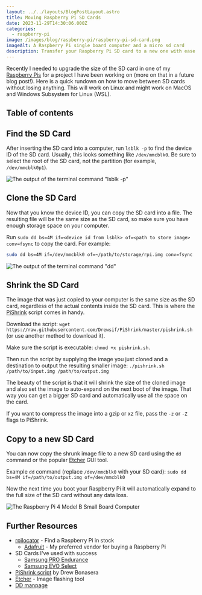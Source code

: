 ```yaml
---
layout: ../../layouts/BlogPostLayout.astro
title: Moving Raspberry Pi SD Cards
date: 2023-11-29T14:30:06.000Z
categories:
  - raspberry-pi
image: /images/blog/raspberry-pi/raspberry-pi-sd-card.png
imageAlt: A Raspberry Pi single board computer and a micro sd card
description: Transfer your Raspberry Pi SD card to a new one with ease
---
```


Recently I needed to upgrade the size of the SD card in one of my
[Raspberry Pis](https://www.raspberrypi.com/)
for a project I have been working on (more on that in a future blog post!). Here
is a quick rundown on how to move between SD cards without losing anything. This
will work on Linux and might work on MacOS and Windows Subsystem for Linux (WSL).

## Table of contents

## Find the SD Card

After inserting the SD card into a computer, run `lsblk -p` to find the device
ID of the SD card. Usually, this looks something like `/dev/mmcblk0`. Be sure to
select the root of the SD card, not the partition (for example, `/dev/mmcblk0p1`).

![The output of the terminal command "lsblk -p"](/images/blog/raspberry-pi/lsblk-p.png)

## Clone the SD Card

Now that you know the device ID, you can copy the SD card into a file. The resulting
file will be the same size as the SD card, so make sure you have enough storage
space on your computer.

Run `sudo dd bs=4M if=<device id from lsblk> of=<path to store image> conv=fsync`
to copy the card. For example:

```bash
sudo dd bs=4M if=/dev/mmcblk0 of=~/path/to/storage/rpi.img conv=fsync
```

![The output of the terminal command "dd"](/images/blog/raspberry-pi/dd.png)

## Shrink the SD Card

The image that was just copied to your computer is the same size as the SD card,
regardless of the actual contents inside the SD card. This is where the
[PiShrink](https://github.com/Drewsif/PiShrink) script comes in handy.

Download the script: `wget https://raw.githubusercontent.com/Drewsif/PiShrink/master/pishrink.sh`
(or use another method to download it).

Make sure the script is executable: `chmod +x pishrink.sh`.

Then run the script by supplying the image you just cloned and a destination
to output the resulting smaller image: `./pishrink.sh /path/to/input.img /path/to/output.img`

The beauty of the script is that it will shrink the size of the cloned image
and also set the image to auto-expand on the next boot of the image. That way
you can get a bigger SD card and automatically use all the space on the card.

If you want to compress the image into a gzip or xz file, pass the `-z` or `-Z`
flags to PiShrink.

<RandomSupport />

## Copy to a new SD Card

You can now copy the shrunk image file to a new SD card using the `dd` command
or the popular [Etcher](https://etcher.balena.io/) GUI tool.

Example `dd` command (replace `/dev/mmcblk0` with your SD card): `sudo dd bs=4M if=/path/to/output.img of=/dev/mmcblk0`

Now the next time you boot your Raspberry Pi it will automatically expand to the
full size of the SD card without any data loss.

![The Raspberry Pi 4 Model B Small Board Computer](/images/blog/raspberry-pi/raspberry-pi-4.jpg)

## Further Resources

- [rpilocator](https://rpilocator.com/) - Find a Raspberry Pi in stock
    - [Adafruit](https://www.adafruit.com/category/176) - My preferred vendor for buying a Raspberry Pi
- SD Cards I've used with success
    - [Samsung PRO Endurance](https://www.amazon.com/gp/product/B09WB35BXS)
    - [Samsung EVO Select](https://www.amazon.com/gp/product/B09B1GXM16)
- [PiShrink script](https://github.com/Drewsif/PiShrink) by Drew Bonasera
- [Etcher](https://etcher.balena.io/) - Image flashing tool
- [DD manpage](https://manpages.org/dd)
